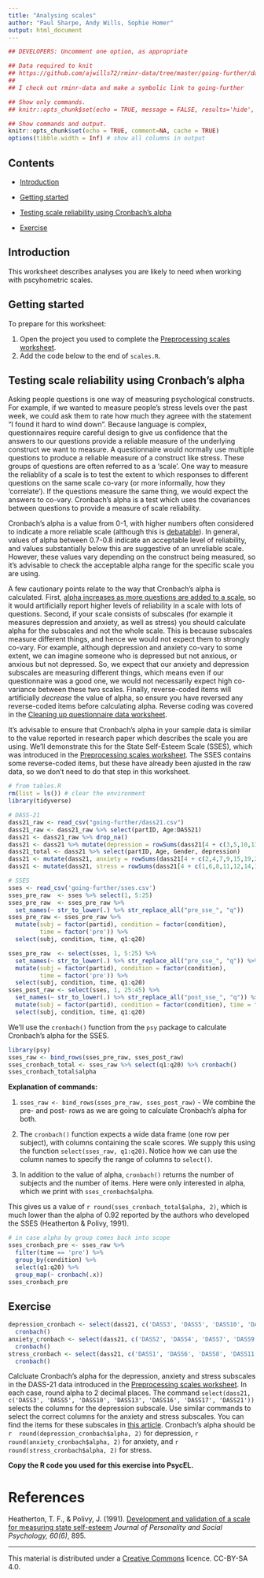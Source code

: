 ```yaml
---
title: "Analysing scales"
author: "Paul Sharpe, Andy Wills, Sophie Homer"
output: html_document
---
```


```r
## DEVELOPERS: Uncomment one option, as appropriate

## Data required to knit
## https://github.com/ajwills72/rminr-data/tree/master/going-further/dass21.csv
##
## I check out rminr-data and make a symbolic link to going-further

## Show only commands.
## knitr::opts_chunk$set(echo = TRUE, message = FALSE, results='hide', fig.keep = 'none', comment=NA)

## Show commands and output.
knitr::opts_chunk$set(echo = TRUE, comment=NA, cache = TRUE)
options(tibble.width = Inf) # show all columns in output
```

## Contents

- [Introduction](#intro)

- [Getting started](#start)

- [Testing scale reliability using Cronbach’s alpha](#cronbach)

- [Exercise](#ex1)

<a name="intro"></a>

## Introduction

This worksheet describes analyses you are likely to need when working with pscyhometric scales.

<a name="start"></a>

## Getting started

To prepare for this worksheet:

1. Open the project you used to complete the [Preprocessing scales worksheet](preproc-scales.html).
1. Add the code below to the end of `scales.R`.

<a name="cronbach"></a>

## Testing scale reliability using Cronbach’s alpha

Asking people questions is one way of measuring psychological constructs. For example, if we wanted to measure people's stress levels over the past week, we could ask them to rate how much they agreee with the statement "I found it hard to wind down". Because language is complex, questionnaires require careful design to give us confidence that the answers to our questions provide a reliable measure of the underlying construct we want to measure. A questionnaire would normally use multiple questions to produce a reliable measure of a construct like stress. These groups of questions are often referred to as a 'scale'. One way to measure the reliablity of a scale is to test the extent to which responses to different questions on the same scale co-vary (or more informally, how they 'correlate'). If the questions measure the same thing, we would expect the answers to co-vary. Cronbach's alpha is a test which uses the covariances between questions to provide a measure of scale reliability.

Cronbach's alpha is a value from 0-1, with higher numbers often considered to indicate a more reliable scale (although this is [debatable](https://www.ncbi.nlm.nih.gov/pmc/articles/PMC2792363/)). In general, values of alpha between 0.7-0.8 indicate an acceptable level of reliability, and values substantially below this are suggestive of an unreliable scale. However, these values vary depending on the construct being measured, so it's advisable to check the acceptable alpha range for the specific scale you are using.

A few cautionary points relate to the way that Cronbach's alpha is calculated. First, [alpha increases as more questions are added to a scale](https://data.library.virginia.edu/using-and-interpreting-cronbachs-alpha/), so it would artificially report higher levels of reliability in a scale with lots of questions. Second, if your scale consists of subscales (for example it measures depression and anxiety, as well as stress) you should calculate alpha for the subscales and not the whole scale. This is because subscales measure different things, and hence we would not expect them to strongly co-vary. For example, although depression and anxiety co-vary to some extent, we can imagine someone who is depressed but not anxious, or anxious but not depressed. So, we expect that our anxiety and depression subscales are measuring different things, which means even if our questionnaire was a good one, we would not necessarily expect high co-variance between these two scales. Finally, reverse-coded items will artificially _decrease_ the value of alpha, so ensure you have reversed any reverse-coded items before calculating alpha. Reverse coding was covered in the [Cleaning up questionnaire data worksheet](https://benwhalley.github.io/rmip/worksheet-recoding.html).

It's advisable to ensure that Cronbach's alpha in your sample data is similar to the value reported in research paper which describes the scale you are using. We'll demonstrate this for the State Self-Esteem Scale (SSES), which was introduced in the [Preprocessing scales worksheet](preproc-scales.html). The SSES contains some reverse-coded items, but these have already been ajusted in the raw data, so we don't need to do that step in this worksheet.

```r
# from tables.R
rm(list = ls()) # clear the environment
library(tidyverse)

# DASS-21
dass21_raw <- read_csv("going-further/dass21.csv")
dass21_raw <- dass21_raw %>% select(partID, Age:DASS21)
dass21 <- dass21_raw %>% drop_na()
dass21 <- dass21 %>% mutate(depression = rowSums(dass21[4 + c(3,5,10,13,16,17,21)]))
dass21_total <- dass21 %>% select(partID, Age, Gender, depression)
dass21 <- mutate(dass21, anxiety = rowSums(dass21[4 + c(2,4,7,9,15,19,20)]))
dass21 <- mutate(dass21, stress = rowSums(dass21[4 + c(1,6,8,11,12,14,18)]))

# SSES
sses <- read_csv('going-further/sses.csv')
sses_pre_raw  <- sses %>% select(1, 5:25)
sses_pre_raw  <- sses_pre_raw %>%
  set_names(~ str_to_lower(.) %>% str_replace_all("pre_sse_", "q"))
sses_pre_raw <- sses_pre_raw %>%
  mutate(subj = factor(partid), condition = factor(condition),
         time = factor('pre')) %>%
  select(subj, condition, time, q1:q20)

sses_pre_raw  <- select(sses, 1, 5:25) %>%
  set_names(~ str_to_lower(.) %>% str_replace_all("pre_sse_", "q")) %>%
  mutate(subj = factor(partid), condition = factor(condition),
         time = factor('pre')) %>%
  select(subj, condition, time, q1:q20)
sses_post_raw <- select(sses, 1, 25:45) %>%
  set_names(~ str_to_lower(.) %>% str_replace_all("post_sse_", "q")) %>%
  mutate(subj = factor(partid), condition = factor(condition), time = factor('post')) %>%
  select(subj, condition, time, q1:q20)
```

We'll use the `cronbach()` function from the `psy` package to calculate Cronbach's alpha for the SSES.

```r
library(psy)
sses_raw <- bind_rows(sses_pre_raw, sses_post_raw)
sses_cronbach_total <- sses_raw %>% select(q1:q20) %>% cronbach()
sses_cronbach_total$alpha
```

**Explanation of commands:**

1. `sses_raw <- bind_rows(sses_pre_raw, sses_post_raw)` - We combine the pre- and post- rows as we are going to calculate Cronbach's alpha for both.

1. The `cronbach()` function expects a wide data frame (one row per subject), with columns containing the scale scores. We supply this using the function `select(sses_raw, q1:q20)`. Notice how we can use the column names to specify the range of columns to `select()`.

1. In addition to the value of alpha, `cronbach()` returns the number of subjects and the number of items. Here were only interested in alpha, which we print with `sses_cronbach$alpha`.

This gives us a value of `r round(sses_cronbach_total$alpha, 2)`, which is much lower than the alpha of 0.92 reported by the authors who developed the SSES (Heatherton & Polivy, 1991).

```r
# in case alpha by group comes back into scope
sses_cronbach_pre <- sses_raw %>%
  filter(time == 'pre') %>%
  group_by(condition) %>%
  select(q1:q20) %>%
  group_map(~ cronbach(.x))
sses_cronbach_pre
```
<a name="ex1"></a>

## Exercise

```r
depression_cronbach <- select(dass21, c('DASS3', 'DASS5', 'DASS10', 'DASS13', 'DASS16', 'DASS17', 'DASS21')) %>%
  cronbach()
anxiety_cronbach <- select(dass21, c('DASS2', 'DASS4', 'DASS7', 'DASS9', 'DASS15', 'DASS19', 'DASS20')) %>%
  cronbach()
stress_cronbach <- select(dass21, c('DASS1', 'DASS6', 'DASS8', 'DASS11', 'DASS12', 'DASS14', 'DASS18')) %>%
  cronbach()
```

Calcluate Cronbach's alpha for the depression, anxiety and stress subscales in the DASS-21 data introduced in the [Preprocessing scales worksheet](preproc-scales.html). In each case, round alpha to 2 decimal places. The command `select(dass21, c('DASS3', 'DASS5', 'DASS10', 'DASS13', 'DASS16', 'DASS17', 'DASS21'))` selects the columns for the depression subscale. Use similar commands to select the correct columns for the anxiety and stress subscales. You can find the items for these subscales in [this article](https://www.researchgate.net/profile/Jenelle_Slavin-Mulford/publication/51726801_Psychometric_Evaluation_and_Normative_Data_for_the_Depression_Anxiety_and_Stress_Scales-21_DASS-21_in_a_Nonclinical_Sample_of_US_Adults/links/542413680cf26120b7a7171a/Psychometric-Evaluation-and-Normative-Data-for-the-Depression-Anxiety-and-Stress-Scales-21-DASS-21-in-a-Nonclinical-Sample-of-US-Adults.pdf). Cronbach's alpha should be `r  round(depression_cronbach$alpha, 2)` for depression, `r  round(anxiety_cronbach$alpha, 2)` for anxiety, and `r  round(stress_cronbach$alpha, 2)` for stress.

**Copy the R code you used for this exercise into PsycEL.**

# References

Heatherton, T. F., & Polivy, J. (1991). [Development and validation of a scale for measuring state self-esteem](http://www.academia.edu/download/37381608/91_Heatherton_Polivy_JPSP.pdf) _Journal of Personality and Social Psychology, 60(6)_, 895.

___

This material is distributed under a [Creative Commons](https://creativecommons.org/) licence. CC-BY-SA 4.0. 

